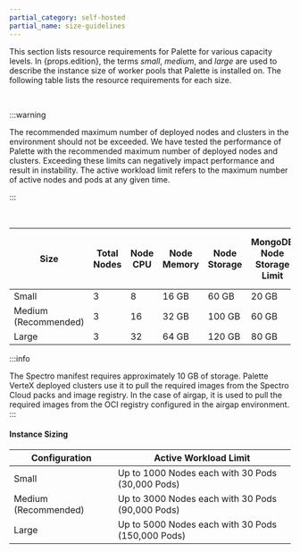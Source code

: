 ```yaml
---
partial_category: self-hosted
partial_name: size-guidelines
---
```


This section lists resource requirements for Palette for various capacity levels. In {props.edition}, the terms _small_,
_medium_, and _large_ are used to describe the instance size of worker pools that Palette is installed on. The following
table lists the resource requirements for each size.

<br />

:::warning

The recommended maximum number of deployed nodes and clusters in the environment should not be exceeded. We have tested
the performance of Palette with the recommended maximum number of deployed nodes and clusters. Exceeding these limits
can negatively impact performance and result in instability. The active workload limit refers to the maximum number of
active nodes and pods at any given time.

:::

<br />

| **Size**             | **Total Nodes** | **Node CPU** | **Node Memory** | **Node Storage** | **MongoDB Node Storage Limit** | **MongoDB Node Memory Limit** | **MongoDB Node CPU Limit** | **Total Deployed Workload Cluster Nodes** | **Deployed Clusters with 10 Nodes** |
| -------------------- | --------- | ------- | ---------- | ----------- | ------------------------- | ------------------------ | --------------------- | ------------------------ | ----------------------------------- |
| Small                | 3         | 8       | 16 GB      | 60 GB       | 20 GB                     | 4 GB                     | 2                     | 1000                     | 100                                 |
| Medium (Recommended) | 3         | 16      | 32 GB      | 100 GB      | 60 GB                     | 8 GB                     | 4                     | 3000                     | 300                                 |
| Large                | 3         | 32      | 64 GB      | 120 GB      | 80 GB                     | 12 GB                    | 6                     | 5000                     | 500                                 |


:::info

The Spectro manifest requires approximately 10 GB of storage. Palette VerteX deployed clusters use it to pull the required images from the Spectro Cloud packs and image registry. In the case of airgap, it is used to pull the required images from the OCI registry configured in the airgap environment.
:::

#### Instance Sizing

| **Configuration**    | **Active Workload Limit**                         |
| -------------------- | ------------------------------------------------- |
| Small                | Up to 1000 Nodes each with 30 Pods (30,000 Pods)  |
| Medium (Recommended) | Up to 3000 Nodes each with 30 Pods (90,000 Pods)  |
| Large                | Up to 5000 Nodes each with 30 Pods (150,000 Pods) |
